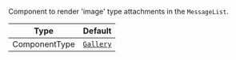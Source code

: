 Component to render 'image' type attachments in the `MessageList`.

| Type          | Default                                                               |
| ------------- | --------------------------------------------------------------------- |
| ComponentType | [`Gallery`](../../../../ui-components/message-components/gallery.mdx) |
